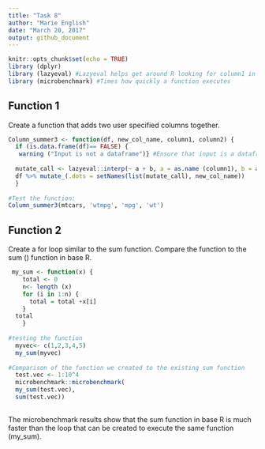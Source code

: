 ```yaml
---
title: "Task 8"
author: "Marie English"
date: "March 20, 2017"
output: github_document 
---
```


```r
knitr::opts_chunk$set(echo = TRUE)
library (dplyr)
library (lazyeval) #Lazyeval helps get around R looking for column1 in the wrong place
library (microbenchmark) #Times how quickly a function executes
```

## Function 1 
Create a function that adds two user specified columns together.

```r

Column_summer3 <- function(df, new_col_name, column1, column2) {
  if (is.data.frame(df)== FALSE) {
   warning ("Input is not a dataframe")} #Ensure that input is a dataframe or a warning is issued
  
  mutate_call <- lazyeval::interp(~ a + b, a = as.name (column1), b = as.name (column2))
  df %>% mutate_(.dots = setNames(list(mutate_call), new_col_name))
  }
  
#Test the function:
Column_summer3(mtcars, 'wtmpg', 'mpg', 'wt')
```

## Function 2
Create a for loop similar to the sum function. Compare the function to the sum () function in base R. 

```r
 my_sum <- function(x) {
    total <- 0 
    n<- length (x)
    for (i in 1:n) { 
      total = total +x[i]
    }
  total
    }
  
#testing the function
  myvec<- c(1,2,3,4,5)
  my_sum(myvec)
  
#Comparison of the function we created to the existing sum function 
  test.vec <- 1:10^4
  microbenchmark::microbenchmark(
  my_sum(test.vec),
  sum(test.vec))
  
```

The microbenchmark results show that the sum function in base R is much faster than the loop that can be created to execute the same function (my_sum). 